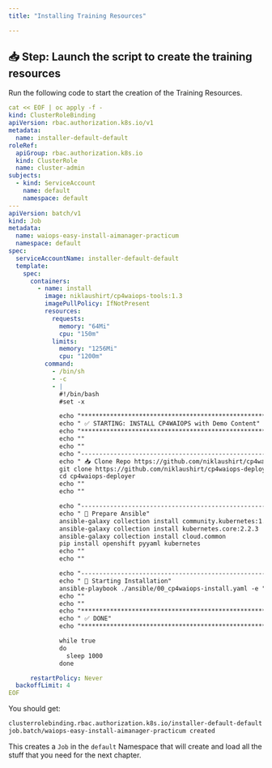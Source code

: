 ```yaml
---
title: "Installing Training Resources"

---
```




## 📥 Step: Launch the script to create the training resources



Run the following code to start the creation of the Training Resources.



```yaml
cat << EOF | oc apply -f -
kind: ClusterRoleBinding
apiVersion: rbac.authorization.k8s.io/v1
metadata:
  name: installer-default-default
roleRef:
  apiGroup: rbac.authorization.k8s.io
  kind: ClusterRole
  name: cluster-admin
subjects:
  - kind: ServiceAccount
    name: default
    namespace: default
---
apiVersion: batch/v1
kind: Job
metadata:
  name: waiops-easy-install-aimanager-practicum
  namespace: default
spec:
  serviceAccountName: installer-default-default
  template:
    spec:
      containers:
        - name: install
          image: niklaushirt/cp4waiops-tools:1.3
          imagePullPolicy: IfNotPresent
          resources:
            requests:
              memory: "64Mi"
              cpu: "150m"
            limits:
              memory: "1256Mi"
              cpu: "1200m"
          command:
            - /bin/sh
            - -c
            - |
              #!/bin/bash
              #set -x

              echo "*****************************************************************************************************************************"
              echo " ✅ STARTING: INSTALL CP4WAIOPS with Demo Content"
              echo "*****************************************************************************************************************************"
              echo ""
              echo ""
              echo "------------------------------------------------------------------------------------------------------------------------------"
              echo " 📥 Clone Repo https://github.com/niklaushirt/cp4waiops-deployer.git"
              git clone https://github.com/niklaushirt/cp4waiops-deployer.git
              cd cp4waiops-deployer
              echo ""
              echo ""

              echo "------------------------------------------------------------------------------------------------------------------------------"
              echo " 🚀 Prepare Ansible"
              ansible-galaxy collection install community.kubernetes:1.2.1
              ansible-galaxy collection install kubernetes.core:2.2.3
              ansible-galaxy collection install cloud.common
              pip install openshift pyyaml kubernetes 
              echo ""
              echo ""

              echo "------------------------------------------------------------------------------------------------------------------------------"
              echo " 🚀 Starting Installation"
              ansible-playbook ./ansible/00_cp4waiops-install.yaml -e "config_file_path=./configs/cp4waiops-roks-aimanager-practicum.yaml"
              echo ""
              echo ""
              echo "*****************************************************************************************************************************"
              echo " ✅ DONE"
              echo "*****************************************************************************************************************************"

              while true
              do
                sleep 1000
              done

      restartPolicy: Never
  backoffLimit: 4
EOF
```


You should get:
	
```bash
clusterrolebinding.rbac.authorization.k8s.io/installer-default-default created       or unchanged if you have already lauched it once
job.batch/waiops-easy-install-aimanager-practicum created
```



<InlineNotification kind="info">

This creates a `Job` in the `default` Namespace that will create and load all the stuff that you need for the next chapter. 

</InlineNotification>



